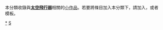 {{Catnav|頁面分類|交通|交通工具|飞行器|航天飞行器}}
{{hiddencat}}
{{WPSS-cat}}

本分類收錄與'''[[太空飛行器|太空飛行器]]'''相關的[[Wikipedia:小作品|小作品]]。若要將條目加入本分類下，請加入'''{{tl|Spacecraft-stub}}'''，或者'''{{tl|太空飛行器小作品}}'''模板。

[[Category:航天器|*]]
[[Category:航天小作品|S]]